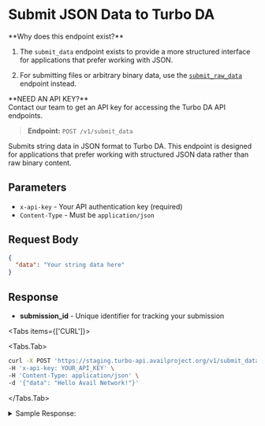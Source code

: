 
# Submit JSON Data to Turbo DA

<Callout type="info">
**Why does this endpoint exist?**<br/>

1. The `submit_data` endpoint exists to provide a more structured interface for applications that prefer working with JSON.

2. For submitting files or arbitrary binary data, use the [`submit_raw_data`](/api-reference/avail-turbo-da-api/submit-raw-data) endpoint instead.
</Callout>

<Callout type="info">
**NEED AN API KEY?**<br/>
Contact our team to get an API key for accessing the Turbo DA API endpoints.
</Callout>

> **Endpoint:** `POST /v1/submit_data`

Submits string data in JSON format to Turbo DA. This endpoint is designed for applications that prefer working with structured JSON data rather than raw binary content.

## Parameters
- `x-api-key` - Your API authentication key (required)
- `Content-Type` - Must be `application/json`

## Request Body
```json
{
  "data": "Your string data here"
}
```

## Response
- **submission_id** - Unique identifier for tracking your submission

<Tabs items={['CURL']}>

<Tabs.Tab>
```bash filename="Submitting JSON data"
curl -X POST 'https://staging.turbo-api.availproject.org/v1/submit_data' \
-H 'x-api-key: YOUR_API_KEY' \
-H 'Content-Type: application/json' \
-d '{"data": "Hello Avail Network!"}'
```
</Tabs.Tab>
</Tabs>

<details className="border p-3 rounded-md bg-[#EFF6FF]">
<summary>Sample Response:</summary>
```json
{
    "submission_id": "<submission_id>"
}
```

> If the request fails due to invalid API key or server error, you'll receive an appropriate HTTP error code with an error message:

```json
{
    "error": "Error message details"
}
```
</details>